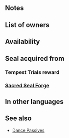 {{SkillPage Tabs}}{{Passive
|type=B
|exclusive=0
|1name=Earth Dance 1
|1tagid=SID_大地の舞い1
|1promotionRarity=4
|1promotionTier=1
|1required=-
|1effect=If Sing or Dance is used, grants Def+3 to target.
|1cost=50
|2name=Earth Dance 2
|2tagid=SID_大地の舞い2
|2promotionRarity=5
|2promotionTier=1
|2effect=If Sing or Dance is used, grants Def+4 to target.
|2cost=100
|3name=Earth Dance 3
|3tagid=SID_大地の舞い3
|3effect=If Sing or Dance is used, grants Def+5 to target.
|3cost=200
|canUseWeapon={{WeaponList|exclude=Staff}}
|canUseMove={{MoveList|all}}
|properties=random_owner
}}
==Notes==
{{Dance passive interaction}}
==List of owners==
{{Skill Hero List}}
==Availability==
{{PassiveFocusList}}
{{PassiveDistributionList}}
{{PassiveCombatManualList}}
==Seal acquired from==
===Tempest Trials reward===
{{Tempest Trials seal reward}}
===[[Sacred Seal Forge]]===
{{SealCosts
|seals=Earth Dance 1;Earth Dance 2;Earth Dance 3
|badgeColor=Verdant
|costs1=20;100;20
|costs2=60;200;50
|costs3=400;1000;100
}}
==In other languages==
{{OtherLanguages
|japanese=大地の舞い
|german=Erdtanz
|spanishEU=Tierra bailarina
|spanishLA=Tierra bailarina
|french=Danse terrestre
|italian=Danza terra
|chineseTW=大地之舞
|portuguese=Dança da terra
}}
==See also==
* [[Dance Passives]]
{{Seals Navbox}}
{{Passives Navbox|B}}